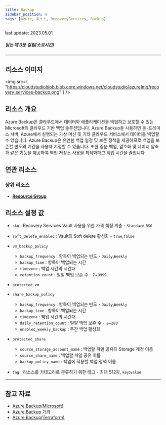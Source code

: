 ```yaml
---
title: Backup
sidebar_position: 0
tags: [Azure, 리소스, RecoveryServices, Backup]
---
```


<span className="theme-doc-version-badge badge badge--secondary">
    last update: 2023.05.01
</span>

##### 읽는 데 3분 걸림(소요시간)

---

## 리소스 이미지

<img
    src={
        "https://cloudstudioblob.blob.core.windows.net/cloudstudio/azureImg/recovery_services-backup.png"
    }
/>

## 리소스 개요

Azure Backup은 클라우드에서 데이터와 애플리케이션을 백업하고 보호할 수 있는 Microsoft의 클라우드 기반 백업 솔루션입니다.
Azure Backup을 사용하면 온-프레미스 서버, Azure에서 실행되는 가상 머신 및 기타 클라우드 서비스에서 데이터를 백업할 수 있습니다.
Azure Backup은 유연한 백업 일정 및 보존 정책을 제공하므로 백업을 보존할 빈도와 기간을 사용자 지정할 수 있습니다.
또한 증분 백업, 암호화 및 데이터 압축과 같은 기능을 제공하여 백업 저장소 사용을 최적화하고 백업 시간을 줄입니다.

## 연관 리소스

### 상위 리소스

-   [**Resource Group**](https://docs.cstudio.app/docs/resource/azure/Base/ResourceGroup)

## 리소스 설정 값

-   `sku` : Recovery Services Vault 사용을 위한 가격 책정 계층 - `Standard`,`RS0`

-   `soft_delete_enabled` : Vault의 Soft delete 활성화 - `true`,`false`

-   `vm_backup_policy`

    -   `backup_frequency` : 항목이 백업되는 빈도 - `Daily`,`Weekly`
    -   `backup_time` : 항목이 백업되는 시간
    -   `timezone` : 백업 시간의 시간대
    -   `retention_count` : 일일 백업 보존 수 - `7`~`9999`

-   `protected_vm`

-   `share_backup_policy`

    -   `backup_frequency` : 항목이 백업되는 빈도 - `Daily`,`Weekly`
    -   `backup_time` : 항목이 백업되는 시간
    -   `timezone` : 백업 시간의 시간대
    -   `daily_retention_count` : 일일 백업 보존 수 - `1`~`200`
    -   `enabled_weekly_backup` : 주간 백업 활성화

-   `protected_share`

    -   `source_storage_account_name` : 백업할 파일 공유의 Storage 계정 이름
    -   `source_share_name` : 백업할 파일 공유 이름
    -   `backup_policy_name` : 백업에 적용할 백업 정책 이름

-   `tag` : 리소스를 카테고리로 분류하기 위한 태그 - 최대 512자, `key`:`value`

---

## 참고 자료

-   [Azure Backup(Microsoft)](https://learn.microsoft.com/en-us/azure/backup/backup-overview)
-   [Azure Backup 가격](https://azure.microsoft.com/en-us/pricing/details/backup/)
-   [Azure Backup(Terraform)](https://registry.terraform.io/providers/hashicorp/azurerm/latest/docs/resources/recovery_services_vault)
